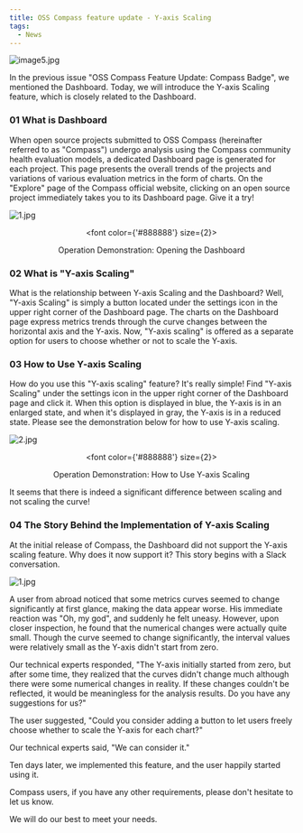 ```yaml
---
title: OSS Compass feature update - Y-axis Scaling
tags:
  - News
---
```


![image5.jpg](media/report-en.png)

<!--truncate-->

In the previous issue "OSS Compass Feature Update: Compass Badge", we mentioned the Dashboard. Today, we will introduce the Y-axis Scaling feature, which is closely related to the Dashboard.

### 01 What is Dashboard

When open source projects submitted to OSS Compass (hereinafter referred to as "Compass") undergo analysis using the Compass community health evaluation models, a dedicated Dashboard page is generated for each project. This page presents the overall trends of the projects and variations of various evaluation metrics in the form of charts. On the "Explore" page of the Compass official website, clicking on an open source project immediately takes you to its Dashboard page. Give it a try!

![1.jpg](media/1.gif)

<center>

  <font color={'#888888'} size={2}>

Operation Demonstration: Opening the Dashboard

  </font>

</center>

### 02 What is "Y-axis Scaling"

What is the relationship between Y-axis Scaling and the Dashboard? Well, "Y-axis Scaling" is simply a button located under the settings icon in the upper right corner of the Dashboard page. The charts on the Dashboard page express metrics trends through the curve changes between the horizontal axis and the Y-axis. Now, "Y-axis scaling" is offered as a separate option for users to choose whether or not to scale the Y-axis.

### 03 How to Use Y-axis Scaling

How do you use this "Y-axis scaling" feature? It's really simple! Find "Y-axis Scaling" under the settings icon in the upper right corner of the Dashboard page and click it. When this option is displayed in blue, the Y-axis is in an enlarged state, and when it's displayed in gray, the Y-axis is in a reduced state. Please see the demonstration below for how to use Y-axis scaling.

![2.jpg](media/2.gif)

<center>

  <font color={'#888888'} size={2}>

Operation Demonstration: How to Use Y-axis Scaling

  </font>

</center>

It seems that there is indeed a significant difference between scaling and not scaling the curve!

### 04 The Story Behind the Implementation of Y-axis Scaling

At the initial release of Compass, the Dashboard did not support the Y-axis scaling feature. Why does it now support it? This story begins with a Slack conversation.

![1.jpg](media/1.jpg)

A user from abroad noticed that some metrics curves seemed to change significantly at first glance, making the data appear worse. His immediate reaction was "Oh, my god", and suddenly he felt uneasy. However, upon closer inspection, he found that the numerical changes were actually quite small. Though the curve seemed to change significantly, the interval values were relatively small as the Y-axis didn't start from zero.

Our technical experts responded, "The Y-axis initially started from zero, but after some time, they realized that the curves didn't change much although there were some numerical changes in reality. If these changes couldn't be reflected, it would be meaningless for the analysis results. Do you have any suggestions for us?"

The user suggested, "Could you consider adding a button to let users freely choose whether to scale the Y-axis for each chart?"

Our technical experts said, "We can consider it."

Ten days later, we implemented this feature, and the user happily started using it.

Compass users, if you have any other requirements, please don't hesitate to let us know.

We will do our best to meet your needs.
